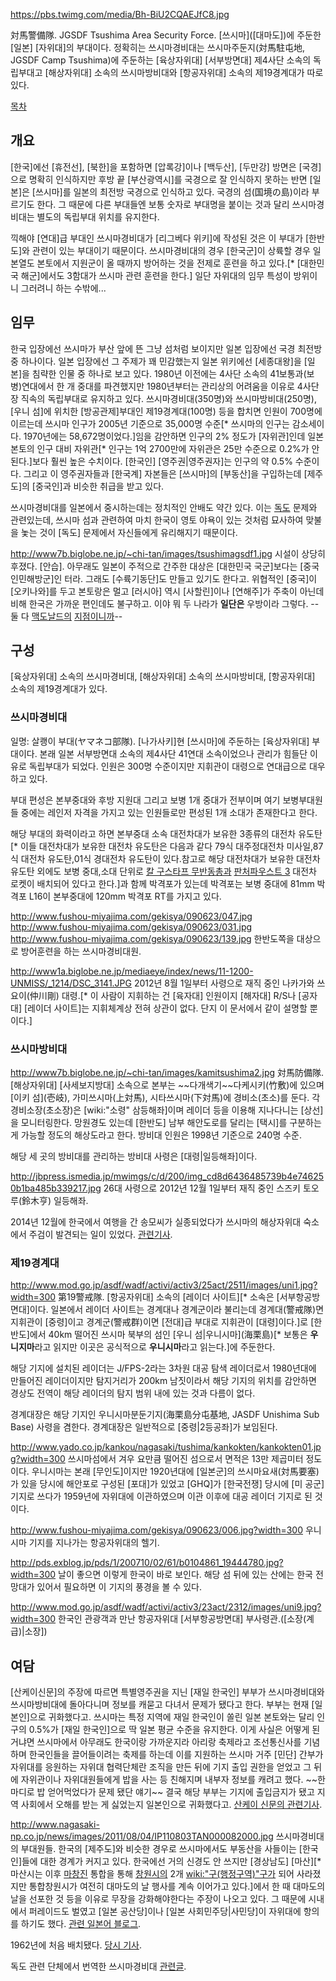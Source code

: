 https://pbs.twimg.com/media/Bh-BiU2CQAEJfC8.jpg

対馬警備隊. JGSDF Tsushima Area Security Force. [쓰시마]([대마도])에 주둔한 [일본] [자위대]의 부대이다. 정확히는 쓰시마경비대는 쓰시마주둔지(対馬駐屯地, JGSDF Camp Tsushima)에 주둔하는 [육상자위대] [서부방면대] 제4사단 소속의 독립부대고 [해상자위대] 소속의 쓰시마방비대와 [항공자위대] 소속의 제19경계대가 따로 있다. 

[[목차]]
== 개요 ==
[한국]에선 [휴전선], [북한]을 포함하면 [압록강]이나 [백두산], [두만강] 방면은 [국경]으로 명확히 인식하지만 후방 끝 [부산광역시]를 국경으로 잘 인식하지 못하는 반면 [일본]은 [쓰시마]를 일본의 최전방 국경으로 인식하고 있다. 국경의 섬(国境の島)이라 부르기도 한다. 그 때문에 다른 부대들엔 보통 숫자로 부대명을 붙이는 것과 달리 쓰시마경비대는 별도의 독립부대 위치를 유지한다.

끽해야 [연대]급 부대인 쓰시마경비대가 [리그베다 위키]에 작성된 것은 이 부대가 [한반도]와 관련이 있는 부대이기 때문이다. 쓰시마경비대의 경우 [한국군]이 상륙할 경우 일본열도 본토에서 지원군이 올 때까지 방어하는 것을 전제로 훈련을 하고 있다.[* [대한민국 해군]에서도 3함대가 쓰시마 관련 훈련을 한다.] 일단 자위대의 임무 특성이 방위이니 그러려니 하는 수밖에...

== 임무 ==
한국 입장에선 쓰시마가 부산 앞에 뜬 그냥 섬처럼 보이지만 일본 입장에선 국경 최전방 중 하나이다. 일본 입장에선 그 주제가 꽤 민감했는지 일본 위키에선 [세종대왕]을 [일본]을 침략한 인물 중 하나로 보고 있다. 1980년 이전에는 4사단 소속의 41보통과(보병)연대에서 한 개 중대를 파견했지만 1980년부터는 관리상의 어려움을 이유로 4사단장 직속의 독립부대로 유지하고 있다. 쓰시마경비대(350명)와 쓰시마방비대(250명), [우니 섬]에 위치한 [방공관제]부대인 제19경계대(100명) 등을 합치면 인원이 700명에 이르는데 쓰시마 인구가 2005년 기준으로 35,000명 수준[* 쓰시마의 인구는 감소세이다. 1970년에는 58,672명이었다.]임을 감안하면 인구의 2% 정도가 [자위관]인데 일본 본토의 인구 대비 자위관[* 인구는 1억 2700만에 자위관은 25만 수준으로 0.2%가 안 된다.]보다 훨씬 높은 수치이다. [한국인] [영주권|영주권자]는 인구의 약 0.5% 수준이다. 그리고 이 영주권자들과 [한국계] 자본들은 [쓰시마]의 [부동산]을 구입하는데 [제주도]의 [중국인]과 비슷한 취급을 받고 있다.

쓰시마경비대를 일본에서 중시하는데는 정치적인 안배도 약간 있다. 이는 [[독도]] 문제와 관련있는데, 쓰시마 섬과 관련하여 마치 한국이 영토 야욕이 있는 것처럼 묘사하여 맞불을 놏는 것이 [독도] 문제에서 자신들에게 유리해지기 때문이다.

http://www7b.biglobe.ne.jp/~chi-tan/images/tsushimagsdf1.jpg
시설이 상당히 후졌다. [안습]. 아무래도 일본이 주적으로 간주한 대상은 [대한민국 국군]보다는 [중국 인민해방군]인 터라. 그래도 [수륙기동단]도 만들고 있기도 한다고. 위협적인 [중국]이 [오키나와]를 두고 본토랑은 멀고 [러시아] 역시 [사할린]이나 [연해주]가 주축이 아닌데 비해 한국은 가까운 편인데도 불구하고. 이야 뭐 두 나라가 '''일단은''' 우방이라 그렇다. --둘 다 [[미국|맥도날드]]의 [[동맹|지점]]이니까--

== 구성 ==
[육상자위대] 소속의 쓰시마경비대, [해상자위대] 소속의 쓰시마방비대, [항공자위대] 소속의 제19경계대가 있다.

=== 쓰시마경비대 ===
일명: 살쾡이 부대(ヤマネコ部隊). [나가사키]현 [쓰시마]에 주둔하는 [육상자위대] 부대이다. 본래 일본 서부방면대 소속의 제4사단 41연대 소속이었으나 관리가 힘들단 이유로 독립부대가 되었다. 인원은 300명 수준이지만 지휘관이 대령으로 연대급으로 대우하고 있다.

부대 편성은 본부중대와 후방 지원대 그리고 보병 1개 중대가 전부이며 여기 보병부대원들 중에는 레인저 자격을 가지고 있는 인원들로만 편성된 1개 소대가 존재한다고 한다.

해당 부대의 화력이라고 하면 본부중대 소속 대전차대가 보유한 3종류의 대전차 유도탄[* 이들 대전차대가 보유한 대전차 유도탄은 다음과 같다 79식 대주정대전차 미사일,87식 대전차 유도탄,01식 경대전차 유도탄이 있다.참고로 해당 대전차대가 보유한 대전차 유도탄 외에도 보병 중대,소대 단위로 [[칼 구스타프 무반동총]]과 [[판처파우스트 3]] 대전차 로켓이 배치되어 있다고 한다.]과 함께 박격포가 있는데 박격포는 보병 중대에 81mm 박격포 L16이 본부중대에 120mm 박격포 RT를 가지고 있다.

http://www.fushou-miyajima.com/gekisya/090623/047.jpg
http://www.fushou-miyajima.com/gekisya/090623/031.jpg
http://www.fushou-miyajima.com/gekisya/090623/139.jpg
한반도쪽을 대상으로 방어훈련을 하는 쓰시마경비대원.

http://www1a.biglobe.ne.jp/mediaeye/index/news/11-1200-UNMISS/_1214/DSC_3141.JPG
2012년 8월 1일부터 사령으로 재직 중인 나카가와 쓰요이(仲川剛) 대령.[* 이 사람이 지휘하는 건 [육자대] 인원이지 [해자대] R/S나 [공자대] [레이더 사이트]는 지휘체계상 전혀 상관이 없다. 단지 이 문서에서 같이 설명할 뿐이다.]

=== 쓰시마방비대 ===
http://www7b.biglobe.ne.jp/~chi-tan/images/kamitsushima2.jpg
対馬防備隊. [해상자위대] [사세보지방대] 소속으로 본부는 ~~다개색기~~다케시키(竹敷)에 있으며 [이키 섬](壱岐), 가미쓰시마(上対馬), 시타쓰시마(下対馬)에 경비소(초소)를 둔다. 각 경비소장(초소장)은 [wiki:"소령" 삼등해좌]이며 레이더 등을 이용해 지나다니는 [상선]을 모니터링한다. 망원경도 있는데 [한반도] 남부 해안도로를 달리는 [택시]를 구분하는 게 가능할 정도의 해상도라고 한다. 방비대 인원은 1998년 기준으로 240명 수준.

해당 세 곳의 방비대를 관리하는 방비대 사령은 [대령|일등해좌]이다.

http://jbpress.ismedia.jp/mwimgs/c/d/200/img_cd8d6436485739b4e746250b1ba485b339217.jpg
26대 사령으로 2012년 12월 1일부터 재직 중인 스즈키 토오루(鈴木亨) 일등해좌.

2014년 12월에 한국에서 여행을 간 송모씨가 실종되었다가 쓰시마의 해상자위대 숙소에서 주검이 발견되는 일이 있었다. [http://www.etoday.co.kr/news/section/newsview.php?idxno=1050314 관련기사].

=== 제19경계대 ===
http://www.mod.go.jp/asdf/wadf/activi/activ3/25act/2511/images/uni1.jpg?width=300
第19警戒隊. [항공자위대] 소속의 [레이더 사이트][* 소속은 [서부항공방면대]이다. 일본에서 레이더 사이트는 경계대나 경계군이라 불리는데 경계대(警戒隊)면 지휘관이 [중령]이고 경계군(警戒群)이면 [전대]급 부대로 지휘관이 [대령]이다.]로 [한반도]에서 40km 떨어진 쓰시마 북부의 섬인 [우니 섬|우니시마](海栗島)[* 보통은 '''우니지마'''라고 읽지만 이곳은 공식적으로 '''우니시마'''라고 읽는다.]에 주둔한다. 

해당 기지에 설치된 레이더는 J/FPS-2라는 3차원 대공 탐색 레이더로서 1980년대에 만들어진 레이더이지만 탐지거리가 200km 남짓이라서 해당 기지의 위치를 감안하면 경상도 전역이 해당 레이더의 탐지 범위 내에 있는 것과 다름이 없다.

경계대장은 해당 기지인 우니시마분둔기지(海栗島分屯基地, JASDF Unishima Sub Base) 사령을 겸한다. 경계대장은 일반적으로 [중령|2등공좌]가 보임된다.

http://www.yado.co.jp/kankou/nagasaki/tushima/kankokten/kankokten01.jpg?width=300
쓰시마섬에서 겨우 요만큼 떨어진 섬으로서 면적은 13만 제곱미터 정도이다. 우니시마는 본래 [무인도]이지만 1920년대에 [일본군]의 쓰시마요새(対馬要塞)가 있을 당시에 해안포로 구성된 [포대]가 있었고 [GHQ]가 [한국전쟁] 당시에 [미 공군] 기지로 쓰다가 1959년에 자위대에 이관하였으며 이관 이후에 대공 레이더 기지로 된 것이다.


http://www.fushou-miyajima.com/gekisya/090623/006.jpg?width=300
우니시마 기지를 지나가는 항공자위대의 헬기.

http://pds.exblog.jp/pds/1/200710/02/61/b0104861_19444780.jpg?width=300
날이 좋으면 이렇게 한국이 바로 보인다. 해당 섬 뒤에 있는 산에는 한국 전망대가 있어서 필요하면 이 기지의 풍경을 볼 수 있다. 

http://www.mod.go.jp/asdf/wadf/activi/activ3/23act/2312/images/uni9.jpg?width=300
한국인 관광객과 만난 항공자위대 [서부항공방면대] 부사령관.([소장(계급)|소장])

== 여담 ==
[산케이신문]의 주장에 따르면 특별영주권을 지닌 [재일 한국인] 부부가 쓰시마경비대와 쓰시마방비대에 돌아다니며 정보를 캐묻고 다녀서 문제가 됐다고 한다. 부부는 현재 [일본인]으로 귀화했다고. 쓰시마는 특정 지역에 재일 한국인이 쏠린 일본 본토와는 달리 인구의 0.5%가 [재일 한국인]으로 딱 일본 평균 수준을 유지한다. 이게 사실은 어떻게 된 거냐면 쓰시마에서 아무래도 한국이랑 가까운지라 아리랑 축제라고 조선통신사를 기념하며 한국인들을 끌어들이려는 축제를 하는데 이를 지원하는 쓰시마 거주 [민단] 간부가 자위대를 응원하는 자위대 협력단체란 조직을 만든 뒤에 기지 출입 권한을 얻었고 그 뒤에 자위관이나 자위대원들에게 밥을 사는 등 친해지며 내부자 정보를 캐려고 했다. ~~한마디로 밥 얻어먹었다가 문제 됐단 얘기~~ 결국 해당 부부는 기지에 출입금지가 됐고 지역 사회에서 오해를 받는 게 싫었는지 일본인으로 귀화했다고. [http://www.dokdocenter.org/dokdo_news/print_paper.cgi?action=print_paper&number=9052&title=%C7%C1%B8%B0%C6%AE 산케이 신문의 관련기사].

http://www.nagasaki-np.co.jp/news/images/2011/08/04/IP110803TAN000082000.jpg
쓰시마경비대의 부대원들. 한국의 [제주도]와 비슷한 경우로 쓰시마에서도 부동산을 사들이는 [한국인]들에 대한 경계가 커지고 있다. 한국에선 거의 신경도 안 쓰지만 [경상남도] [마산][* 마산시는 이후 [[마창진]] 통합을 통해 [[창원시]]의 2개 [[wiki:"구(행정구역)"구]]가 되어 사라졌지만 통합창원시가 여전히 대마도의 날 행사를 계속 이어가고 있다.]에서 한 때 대마도의 날을 선포한 것 등을 이유로 무장을 강화해야한다는 주장이 나오고 있다. 그 때문에 시내에서 퍼레이드도 벌였고 [일본 공산당]이나 [일본 사회민주당|사민당]이 자위대에 항의를 하기도 했다. [http://ihan.jp/blog/2009/10/11-jgsdf-tsushima.html 관련 일본어 블로그].

1962년에 처음 배치됐다. [http://newslibrary.naver.com/viewer/index.nhn?articleId=1962062300209201020&editNo=2&printCount=1&publishDate=1962-06-23&officeId=00020&pageNo=1&printNo=12496&publishType=00020 당시 기사].

독도 관련 단체에서 번역한 쓰시마경비대 [http://www.dokdocenter.org/dokdo_news/print_paper.cgi?action=print_paper&number=10113&title=%C7%C1%B8%B0%C6%AE 관련글].
